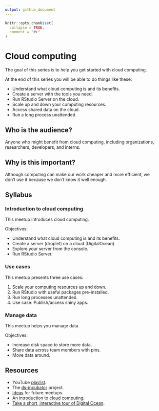 ```yaml
---
output: github_document
---
```


```r
knitr::opts_chunk$set(
  collapse = TRUE,
  comment = "#>"
)
```

# Cloud computing

The goal of this series is to help you get started with cloud computing.

At the end of this series you will be able to do things like these:

* Understand what cloud computing is and its benefits.
* Create a server with the tools you need.
* Run RStudio Server on the cloud.
* Scale up and down your computing resources.
* Access shared data on the cloud.
* Run a long process unattended.

## Who is the audience?

Anyone who might benefit from cloud computing, including organizations,
researchers, developers, and interns.

## Why is this important?

Although computing can make our work cheaper and more efficient, we
don't use it because we don't know it well enough.

## Syllabus

### Introduction to cloud computing 

This meetup introduces cloud computing.

Objectives:

* Understand what cloud computing is and its benefits.
* Create a server (droplet) on a cloud (DigitalOcean).
* Explore your server from the console.
* Run RStudio Server. 

### Use cases

This meetup presents three use cases:

1. Scale your computing resources up and down.
2. Run RStudio with useful packages pre-installed.
3. Run long processes unattended.
4. Use case: Publish/access shiny apps.

### Manage data

This meetup helps you manage data.

Objectives:

* Increase disk space to store more data.
* Share data across team members with pins.
* Move data around.

## Resources

* YouTube [playlist](https://bit.ly/ds-incubator-videos).
* The
[ds-incubator](https://github.com/2DegreesInvesting/ds-incubator#ds-incubator)
project.
* [Ideas](https://bit.ly/dsi-ideas) for future meetups.
* [An introduction to cloud computing](https://www.digitalocean.com/community/tutorials/a-general-introduction-to-cloud-computing).
* [Take a short, interactive tour of Digital Ocean](https://www.digitalocean.com/try/developer-brand#tour).
